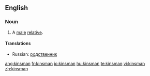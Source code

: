 == English ==
=== Noun ===
{{en-noun|[[kinsmen]]}}

# A [[male]] [[relative]].

==== Translations ====
{{trans-top|a male relative}}
{{trans-mid}}
*Russian: [[родственник]] {{m}}
{{trans-bottom}}

[[ang:kinsman]]
[[fr:kinsman]]
[[io:kinsman]]
[[hu:kinsman]]
[[te:kinsman]]
[[vi:kinsman]]
[[zh:kinsman]]